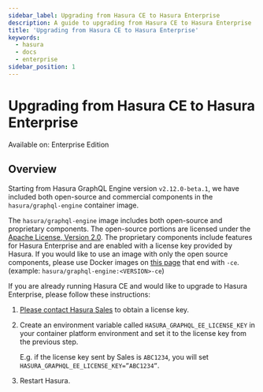 ```yaml
---
sidebar_label: Upgrading from Hasura CE to Hasura Enterprise
description: A guide to upgrading from Hasura CE to Hasura Enterprise
title: 'Upgrading from Hasura CE to Hasura Enterprise'
keywords:
  - hasura
  - docs
  - enterprise
sidebar_position: 1
---
```


# Upgrading from Hasura CE to Hasura Enterprise

<div className='badge badge--primary heading-badge'>Available on: Enterprise Edition</div>

## Overview

Starting from Hasura GraphQL Engine version `v2.12.0-beta.1`, we have included both open-source and commercial
components in the `hasura/graphql-engine` container image.

The `hasura/graphql-engine` image includes both open-source and proprietary components. The open-source portions are
licensed under the [Apache License, Version 2.0](https://www.apache.org/licenses/LICENSE-2.0). The proprietary
components include features for Hasura Enterprise and are enabled with a license key provided by Hasura. If you would
like to use an image with only the open source components, please use Docker images on
[this page](https://hub.docker.com/r/hasura/graphql-engine/tags?page=1&name=-ce) that end with `-ce`.
(example: `hasura/graphql-engine:<VERSION>-ce`)

If you are already running Hasura CE and would like to upgrade to Hasura Enterprise, please follow these instructions:

1. [Please contact Hasura Sales](mailto:sales@hasura.io) to obtain a license key.
2. Create an environment variable called `HASURA_GRAPHQL_EE_LICENSE_KEY` in your container platform environment and set
   it to the license key from the previous step.

   E.g. if the license key sent by Sales is `ABC1234`, you will set `HASURA_GRAPHQL_EE_LICENSE_KEY=”ABC1234”`.

3. Restart Hasura.

